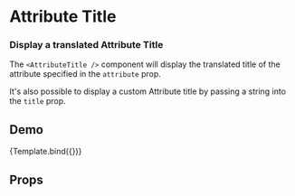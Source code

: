 


<Meta title="Display/Attribute Title" />

# Attribute Title

### Display a translated Attribute Title

The `<AttributeTitle />` component will display the translated title of the attribute specified in the `attribute` prop.

It's also possible to display a custom Attribute title by passing a string into the `title` prop.

## Demo

<Canvas>
  <Story name="Default" args={{ title: 'Color' }}>
    {Template.bind({})}
  </Story>
</Canvas>

## Props

<ArgsTable of={AttributeTitle} />
